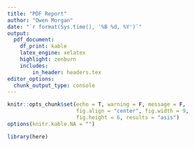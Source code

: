 ```yaml
---
title: "PDF Report"
author: "Owen Morgan"
date: "`r format(Sys.time(), '%B %d, %Y')`"
output: 
  pdf_document:
    df_print: kable
    latex_engine: xelatex
    highlight: zenburn
    includes:
        in_header: headers.tex
editor_options:
  chunk_output_type: console
---
```


```r
knitr::opts_chunk$set(echo = T, warning = F, message = F,
                      fig.align = "center", fig.width = 9,
                      fig.height = 6, results = "asis")
options(knitr.kable.NA = "")
```

```r
library(here)
```



